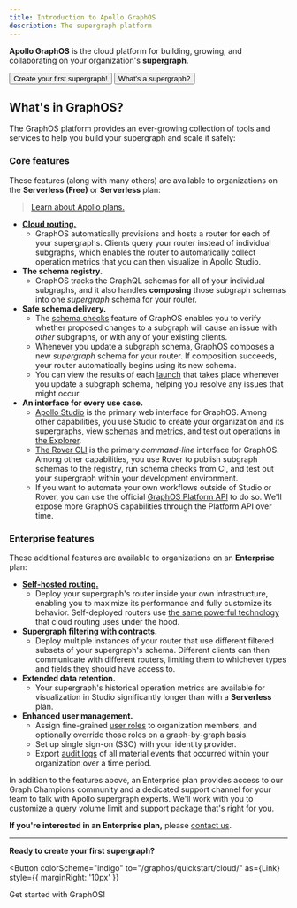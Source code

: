 ```yaml
---
title: Introduction to Apollo GraphOS
description: The supergraph platform
---
```



**Apollo GraphOS** is the cloud platform for building, growing, and collaborating on your organization's **supergraph**.

<p>
  <Button
    colorScheme="indigo"
    to="/graphos/quickstart/cloud/"
    as={Link}
    style={{
      marginRight: '10px'
    }}
  >
    Create your first supergraph!
  </Button>
  <Button colorScheme="gray" to="/intro/platform/" as={Link}>
    What's a supergraph?
  </Button>
</p>

## What's in GraphOS?

The GraphOS platform provides an ever-growing collection of tools and services to help you build your supergraph and scale it safely:

### Core features

These features (along with many others) are available to organizations on the **Serverless (Free)** or **Serverless** plan:

> [Learn about Apollo plans.](https://www.apollographql.com/pricing/)

- [**Cloud routing.**](./routing/cloud/)
  - GraphOS automatically provisions and hosts a router for each of your supergraphs. Clients query your router instead of individual subgraphs, which enables the router to automatically collect operation metrics that you can then visualize in Apollo Studio.
- **The schema registry.**
  - GraphOS tracks the GraphQL schemas for all of your individual subgraphs, and it also handles **composing** those subgraph schemas into one _supergraph_ schema for your router.
- **Safe schema delivery.**
  - The [schema checks](./delivery/schema-checks/) feature of GraphOS enables you to verify whether proposed changes to a subgraph will cause an issue with _other_ subgraphs, or with any of your existing clients.
  - Whenever you update a subgraph schema, GraphOS composes a new _supergraph_ schema for your router. If composition succeeds, your router automatically begins using its new schema.
  - You can view the results of each [launch](./delivery/launches/) that takes place whenever you update a subgraph schema, helping you resolve any issues that might occur.
- **An interface for every use case.**
  - [Apollo Studio](https://studio.apollographql.com) is the primary web interface for GraphOS. Among other capabilities, you use Studio to create your organization and its supergraphs, view [schemas](./graphs/studio-features/#the-schema-page) and [metrics](./metrics/usage-reporting), and test out operations in [the Explorer](./explorer/explorer/).
  - [The Rover CLI](/rover/getting-started/) is the primary _command-line_ interface for GraphOS. Among other capabilities, you use Rover to publish subgraph schemas to the registry, run schema checks from CI, and test out your supergraph within your development environment.
  - If you want to automate your own workflows outside of Studio or Rover, you can use the official [GraphOS Platform API](./platform-api) to do so. We'll expose more GraphOS capabilities through the Platform API over time.

### Enterprise features

These additional features are available to organizations on an **Enterprise** plan:

- [**Self-hosted routing.**](./routing/self-hosted/)
  - Deploy your supergraph's router inside your own infrastructure, enabling you to maximize its performance and fully customize its behavior. Self-deployed routers use [the same powerful technology](/router/) that cloud routing uses under the hood.
- **Supergraph filtering with [contracts](./delivery/contracts/).**
  - Deploy multiple instances of your router that use different filtered subsets of your supergraph's schema. Different clients can then communicate with different routers, limiting them to whichever types and fields they should have access to.
- **Extended data retention.**
  - Your supergraph's historical operation metrics are available for visualization in Studio significantly longer than with a **Serverless** plan.
- **Enhanced user management.**
  - Assign fine-grained [user roles](./org/members/) to organization members, and optionally override those roles on a graph-by-graph basis.
  - Set up single sign-on (SSO) with your identity provider.
  - Export [audit logs](./audit-log/) of all material events that occurred within your organization over a time period.

In addition to the features above, an Enterprise plan provides access to our Graph Champions community and a dedicated support channel for your team to talk with Apollo supergraph experts. We'll work with you to customize a query volume limit and support package that's right for you.

**If you're interested in an Enterprise plan,** please [contact us](https://www.apollographql.com/contact-sales/).

---

**Ready to create your first supergraph?**

<Button
  colorScheme="indigo"
  to="/graphos/quickstart/cloud/"
  as={Link}
  style={{
    marginRight: '10px'
  }}
>
  Get started with GraphOS!
</Button>
